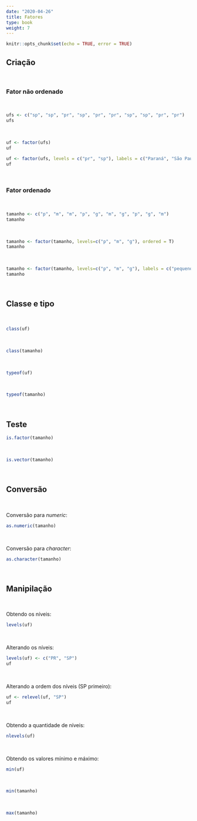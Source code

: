 ```yaml
---
date: "2020-04-26"
title: Fatores
type: book
weight: 7
---
```


```r
knitr::opts_chunk$set(echo = TRUE, error = TRUE)
```

## Criação

<br>

### Fator não ordenado

<br>

```r
ufs <- c("sp", "sp", "pr", "sp", "pr", "pr", "sp", "sp", "pr", "pr")
ufs
```

<br>

```r
uf <- factor(ufs)
uf
```

```r
uf <- factor(ufs, levels = c("pr", "sp"), labels = c("Paraná", "São Paulo"))
uf
```


<br>

### Fator ordenado

<br>

```r
tamanho <- c("p", "m", "m", "p", "g", "m", "g", "p", "g", "m")
tamanho
```

<br>

```r
tamanho <- factor(tamanho, levels=c("p", "m", "g"), ordered = T)
tamanho
```

<br>

```r
tamanho <- factor(tamanho, levels=c("p", "m", "g"), labels = c("pequeno", "médio", "grande"), ordered = T)
tamanho
```

<br>

## Classe e tipo

<br>

```r
class(uf)
```

<br>

```r
class(tamanho)
```

<br>

```r
typeof(uf)
```

<br>

```r
typeof(tamanho)
```

<br>

## Teste

```r
is.factor(tamanho)
```

<br>

```r
is.vector(tamanho)
```

<br>

## Conversão

<br>

Conversão para <i>numeric</i>:
```r
as.numeric(tamanho)
```

<br>

Conversão para <i>character</i>:
```r
as.character(tamanho)
```

<br>

## Manipilação

<br>

Obtendo os níveis:
```r
levels(uf)
```

<br>

Alterando os níveis:
```r
levels(uf) <- c("PR", "SP")
uf
```

<br>

Alterando a ordem dos níveis (SP primeiro):
```r
uf <- relevel(uf, "SP")
uf
```

<br>

Obtendo a quantidade de níveis:
```r
nlevels(uf)
```

<br>

Obtendo os valores mínimo e máximo:
```r
min(uf)
```

<br>

```r
min(tamanho)
```

<br>

```r
max(tamanho)
```